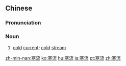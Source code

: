 ==Chinese==
{{zh-forms}}

===Pronunciation===
{{zh-pron
|m=hánliú
|c=hon4 lau4
|h=pfs=hòn-liù
|mn=hân-liû
|cat=n
}}

===Noun===
{{zh-noun}}

# [[cold]] [[current]]; [[cold]] [[stream]]

[[zh-min-nan:寒流]]
[[ko:寒流]]
[[hu:寒流]]
[[ja:寒流]]
[[pt:寒流]]
[[zh:寒流]]